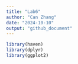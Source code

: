 ---
title: "Lab6"
author: "Can Zhang"
date: "2024-10-10"
output: "github_document"
---

```{r}
library(haven)
library(dplyr)
library(ggplot2)
```